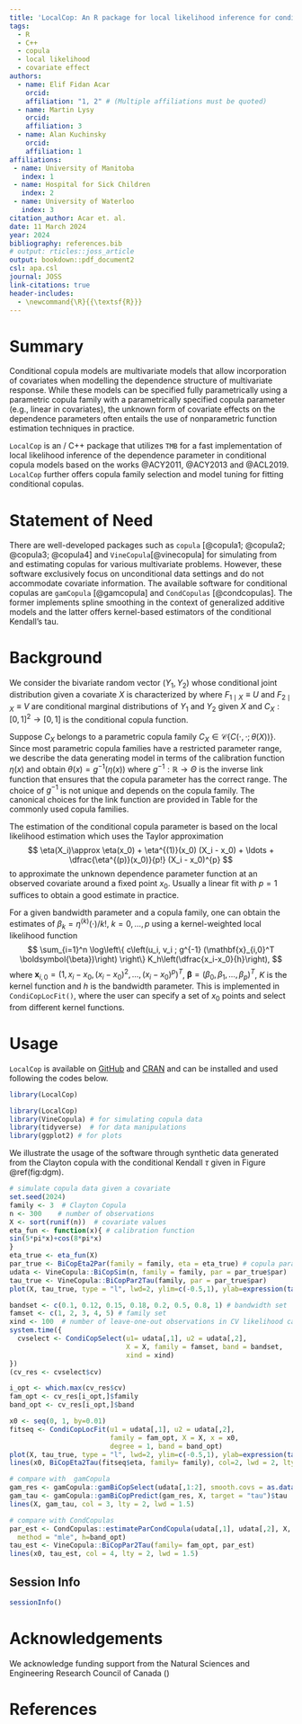 ```yaml
---
title: 'LocalCop: An R package for local likelihood inference for conditional copulas'
tags:
  - R
  - C++
  - copula
  - local likelihood
  - covariate effect
authors:
  - name: Elif Fidan Acar
    orcid: 
    affiliation: "1, 2" # (Multiple affiliations must be quoted)
  - name: Martin Lysy
    orcid: 
    affiliation: 3
  - name: Alan Kuchinsky
    orcid: 
    affiliation: 1
affiliations:
 - name: University of Manitoba
   index: 1
 - name: Hospital for Sick Children
   index: 2
 - name: University of Waterloo
   index: 3
citation_author: Acar et. al.
date: 11 March 2024
year: 2024
bibliography: references.bib
# output: rticles::joss_article
output: bookdown::pdf_document2
csl: apa.csl
journal: JOSS
link-citations: true 
header-includes:
  - \newcommand{\R}{{\textsf{R}}}
---
```


# Summary

Conditional copula models are multivariate models that allow incorporation of covariates when modelling the dependence structure of multivariate response. While these models can be specified fully parametrically using a parametric copula family with a parametrically specified copula parameter (e.g., linear in covariates), the unknown form of covariate effects on the dependence parameters often entails the use of nonparametric function estimation techniques in practice.   

``LocalCop`` is an \R/ C++ package that utilizes ``TMB`` for a fast implementation of local likelihood inference of the dependence parameter in conditional copula models based on the works @ACY2011, @ACY2013 and @ACL2019. 
``LocalCop`` further offers copula family selection and model tuning for fitting conditional copulas. 



# Statement of Need

There are well-developed \R packages such as ``copula`` [@copula1; @copula2; @copula3; @copula4] and ``VineCopula``[@vinecopula] for simulating from and estimating copulas for various multivariate problems. 
However, these software exclusively focus on unconditional data settings and do not accommodate covariate information. 
The available software for conditional copulas are ``gamCopula`` [@gamcopula] and ``CondCopulas`` [@condcopulas]. The former implements spline smoothing in the context of generalized additive models and the latter offers kernel-based estimators of the conditional Kendall's tau.


# Background

We consider the bivariate random vector $(Y_1, Y_2)$ whose conditional joint distribution given a covariate $X$ is characterized by 
\begin{equation}
F_X(y_1, y_2 \mid x) = C_X (F_{1\mid X} (y_1 \mid x),F_{2\mid X} (y_2 \mid x) ),
\end{equation}
where $F_{1\mid X}\equiv U$ and $F_{2\mid X}\equiv V$ are conditional marginal distributions of $Y_1$ and $Y_2$ given $X$ and $C_X : [0,1]^2 \to [0,1]$ is the conditional copula function.  

Suppose $C_X$ belongs to a parametric copula family $C_X \in \mathcal{C}\{ C(\cdot, \cdot; \theta (X))\}$. Since most parametric copula families have a restricted parameter range, we describe the data generating model in terms of the calibration function $\eta(x)$ and obtain $\theta(x) = g^{-1}(\eta(x))$ where $g^{-1}: \mathbb{R} \to \Theta$ is the inverse link function that ensures that the copula parameter has the correct range. The choice of $g^{-1}$ is not unique and depends on the copula family. The canonical choices for the link function are provided in Table \ref{calib} for the commonly used copula families.


\begin{table}
\begin{center}
\caption{Common copula families and their parameterizations.}
\label{calib}
\scalebox{0.80}{
\begin{tabular}{l c c c c c c}
\hline
\\ 
Family & $ \mathcal{C}(u_1, u_2; \theta,\nu)$  & $\theta \in$ & $\nu \in$ &  $g^{-1}(t)$  & $\tau $
\\
\hline
\\
Gaussian & $\Phi_\theta ( \Phi^{-1}(u), \Phi^{-1}(v))$  
& $(-1,1)$  & - &  $\dfrac{e^{t} - e^{-t}}{e^{t} + e^{-t}}$ & $\dfrac{2}{\Pi}\arcsin(\theta)$ 
\\[2ex]
Student-t & $t_{\theta,\nu} ( t_\nu^{-1}(u), t_\nu^{-1}(v))$ 
& $(-1,1)$  & $(0, \infty)$ &  $\dfrac{e^{t} - e^{-t}}{e^{t} + e^{-t}}$ &
$\dfrac{2}{\Pi}\arcsin(\theta)$ 
\\[2ex]
Clayton & $ \displaystyle (u_1^{-\theta} + u_2^{-\theta} -1)^{-\frac{1}{\theta}} $  
&  $(0, \infty$)  - &
& $e^t$
& $\displaystyle {\theta}/ {(\theta + 2)}$ 
\\[2ex]
Gumbel &$ \displaystyle  \exp\left[ - \{  (-\ln u_1)^\theta + (-\ln u_2)^\theta\}^{\frac{1}{\theta}} \right]$
& $[1, \infty)$ & - & $e^t + 1$
&  $\displaystyle 1 - 1/{\theta}$ 
\\[2ex]
Frank &$ \displaystyle -\frac{1}{\theta}\ln \left\{ 1 + \frac{(e^{-\theta u_1} - 1)(e^{-\theta u_2} - 1)}{e^{-\theta} - 1}\right\}$
&  $(-\infty, \infty)/\{0\}$ & - & t
&  \text{no closed form} 
\\
\\[1ex]
\hline
\end{tabular}
}
\end{center}
\end{table}


The estimation of the conditional copula parameter is based on the local likelihood estimation which uses the Taylor approximation
$$
\eta(X_i)\approx \eta(x_0) + \eta^{(1)}(x_0) (X_i - x_0) + \ldots + \dfrac{\eta^{(p)}(x_0)}{p!} (X_i - x_0)^{p}
$$
to approximate the unknown dependence parameter function at an observed covariate around a fixed point $x_0$. Usually a linear fit with $p=1$ suffices to obtain a good estimate in practice. 

For a given bandwidth parameter and a copula family, one can obtain the estimates of $\beta_k = \eta^{(k)}(\cdot)/k!$, $k=0,\ldots,p$ using a kernel-weighted local likelihood function
$$
\sum_{i=1}^n \log\left\{ c\left(u_i, v_i ; g^{-1} (\mathbf{x}_{i,0}^T \boldsymbol{\beta})\right) \right\} K_h\left(\dfrac{x_i-x_0}{h}\right),
$$
where $\mathbf{x}_{i,0} = (1, x_i-x_0, (x_i-x_0)^2, \ldots, (x_i-x_0)^p)^T$, $\boldsymbol{\beta}= (\beta_0, \beta_1, \ldots, \beta_p)^T$, $K$ is the kernel function and $h$ is the bandwidth parameter. This is implemented in `CondiCopLocFit()`, where the user can specify a set of $x_0$ points and select from different kernel functions. 

# Usage

``LocalCop`` is available on [GitHub](https://github.com/mlysy/LocalCop) and [CRAN]() and can be installed and used following the codes below.

```r
library(LocalCop)
```

```r
library(LocalCop)
library(VineCopula) # for simulating copula data 
library(tidyverse)  # for data manipulations
library(ggplot2) # for plots
```

We illustrate the usage of the software through synthetic data generated from the Clayton copula with the conditional Kendall $\tau$ given in Figure \@ref(fig:dgm). 

```r
# simulate copula data given a covariate
set.seed(2024) 
family <- 3  # Clayton Copula 
n <- 300    # number of observations
X <- sort(runif(n))  # covariate values
eta_fun <- function(x){ # calibration function
sin(5*pi*x)+cos(8*pi*x)
}
eta_true <- eta_fun(X)
par_true <- BiCopEta2Par(family = family, eta = eta_true) # copula parameter
udata <- VineCopula::BiCopSim(n, family = family, par = par_true$par)
tau_true <- VineCopula::BiCopPar2Tau(family, par = par_true$par)
plot(X, tau_true, type = "l", lwd=2, ylim=c(-0.5,1), ylab=expression(tau("x")))

```


```r
bandset <- c(0.1, 0.12, 0.15, 0.18, 0.2, 0.5, 0.8, 1) # bandwidth set
famset <- c(1, 2, 3, 4, 5) # family set
xind <- 100  # number of leave-one-out observations in CV likelihood calculation
system.time({
  cvselect <- CondiCopSelect(u1= udata[,1], u2 = udata[,2],
                             X = X, family = famset, band = bandset,
                             xind = xind)
})
(cv_res <- cvselect$cv)

i_opt <- which.max(cv_res$cv)
fam_opt <- cv_res[i_opt,]$family
band_opt <- cv_res[i_opt,]$band

x0 <- seq(0, 1, by=0.01)
fitseq <- CondiCopLocFit(u1 = udata[,1], u2 = udata[,2], 
                         family = fam_opt, X = X, x = x0, 
                         degree = 1, band = band_opt)
plot(X, tau_true, type = "l", lwd=2, ylim=c(-0.5,1), ylab=expression(tau("x")))
lines(x0, BiCopEta2Tau(fitseq$eta, family= family), col=2, lwd = 2, lty=2)

# compare with  gamCopula
gam_res <- gamCopula::gamBiCopSelect(udata[,1:2], smooth.covs = as.data.frame(X))$res
gam_tau <- gamCopula::gamBiCopPredict(gam_res, X, target = "tau")$tau
lines(X, gam_tau, col = 3, lty = 2, lwd = 1.5)

# compare with CondCopulas
par_est <- CondCopulas::estimateParCondCopula(udata[,1], udata[,2], X, x0, family= fam_opt,
  method = "mle", h=band_opt)
tau_est <- VineCopula::BiCopPar2Tau(family= fam_opt, par_est)
lines(x0, tau_est, col = 4, lty = 2, lwd = 1.5)

```

## Session Info

```r
sessionInfo()
```

# Acknowledgements

We acknowledge funding support from the Natural Sciences and Engineering Research Council of Canada ()

# References
